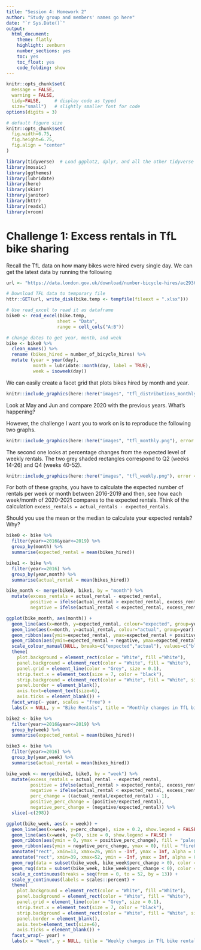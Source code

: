 ```yaml
---
title: "Session 4: Homework 2"
author: "Study group and members' names go here"
date: "`r Sys.Date()`"
output:
  html_document:
    theme: flatly
    highlight: zenburn
    number_sections: yes
    toc: yes
    toc_float: yes
    code_folding: show
---
```



```r
knitr::opts_chunk$set(
  message = FALSE, 
  warning = FALSE, 
  tidy=FALSE,     # display code as typed
  size="small")   # slightly smaller font for code
options(digits = 3)

# default figure size
knitr::opts_chunk$set(
  fig.width=6.75, 
  fig.height=6.75,
  fig.align = "center"
)
```


```r
library(tidyverse)  # Load ggplot2, dplyr, and all the other tidyverse packages
library(mosaic)
library(ggthemes)
library(lubridate)
library(here)
library(skimr)
library(janitor)
library(httr)
library(readxl)
library(vroom)
```


# Challenge 1: Excess rentals in TfL bike sharing

Recall the TfL data on how many bikes were hired every single day. We can get the latest data by running the following

```r
url <- "https://data.london.gov.uk/download/number-bicycle-hires/ac29363e-e0cb-47cc-a97a-e216d900a6b0/tfl-daily-cycle-hires.xlsx"

# Download TFL data to temporary file
httr::GET(url, write_disk(bike.temp <- tempfile(fileext = ".xlsx")))

# Use read_excel to read it as dataframe
bike0 <- read_excel(bike.temp,
                   sheet = "Data",
                   range = cell_cols("A:B"))

# change dates to get year, month, and week
bike <- bike0 %>% 
  clean_names() %>% 
  rename (bikes_hired = number_of_bicycle_hires) %>% 
  mutate (year = year(day),
          month = lubridate::month(day, label = TRUE),
          week = isoweek(day))
```



We can easily create a facet grid that plots bikes hired by month and year.

```r
knitr::include_graphics(here::here("images", "tfl_distributions_monthly.png"), error = FALSE)
```

Look at May and Jun and compare 2020 with the previous years. What's happening?

However, the challenge I want you to work on is to reproduce the following two graphs.

```r
knitr::include_graphics(here::here("images", "tfl_monthly.png"), error = FALSE)
```

The second one looks at percentage changes from the expected level of weekly rentals. The two grey shaded rectangles correspond to Q2 (weeks 14-26) and Q4 (weeks 40-52).

```r
knitr::include_graphics(here::here("images", "tfl_weekly.png"), error = FALSE)
```

For both of these graphs, you have to calculate the expected number of rentals per week or month between 2016-2019 and then, see how each week/month of 2020-2021 compares to the expected rentals. Think of the calculation `excess_rentals = actual_rentals - expected_rentals`. 

Should you use the mean or the median to calculate your expected rentals? Why?

```r
bike0 <- bike %>% 
  filter(year>=2016&year<=2019) %>% 
  group_by(month) %>% 
  summarise(expected_rental = mean(bikes_hired))

bike1 <- bike %>% 
  filter(year>=2016) %>% 
  group_by(year,month) %>% 
  summarise(actual_rental = mean(bikes_hired))

bike_month <- merge(bike0, bike1, by = "month") %>% 
  mutate(excess_rentals = actual_rental - expected_rental, 
         positive = ifelse(actual_rental > expected_rental, excess_rentals, 0),
         negative = ifelse(actual_rental < expected_rental, excess_rentals, 0))
```

```r

ggplot(bike_month, aes(month)) +
  geom_line(aes(x=month, y=expected_rental, colour="expected", group=year), size = 0.6, show.legend = FALSE) + 
  geom_line(aes(x=month, y=actual_rental, colour="actual", group=year), size = 0.2, show.legend = FALSE) +
  geom_ribbon(aes(ymin=expected_rental, ymax=expected_rental + positive, group=year), alpha = 0.3, fill = "palegreen3") +
  geom_ribbon(aes(ymin=expected_rental + negative, ymax=expected_rental, group=year), alpha = 0.3, fill = "firebrick3") +
  scale_colour_manual(NULL, breaks=c("expected","actual"), values=c("blue","black")) +
  theme(
    plot.background = element_rect(color = "White", fill ="White"),
    panel.background = element_rect(color = "White", fill = "White"),
    panel.grid = element_line(color = "Grey", size = 0.1),
    strip.text.x = element_text(size = 7, color = "black"),
    strip.background = element_rect(color = "White", fill = "White", size = 0),
    panel.border = element_blank(),
    axis.text=element_text(size=6),
    axis.ticks = element_blank()) +
  facet_wrap(~ year, scales = "free") +
  labs(x = NULL, y = "Bike Rentals", title = "Monthly changes in TfL bike rentals", subtitle = "Change from monthly average shown in blue and calculated between 2016-2019")

```




```r

bike2 <- bike %>% 
  filter(year>=2016&year<=2019) %>% 
  group_by(week) %>% 
  summarise(expected_rental = mean(bikes_hired))

bike3 <- bike %>% 
  filter(year>=2016) %>% 
  group_by(year,week) %>% 
  summarise(actual_rental = mean(bikes_hired))

bike_week <- merge(bike2, bike3, by = "week") %>% 
  mutate(excess_rentals = actual_rental - expected_rental, 
         positive = ifelse(actual_rental > expected_rental, excess_rentals, 0),
         negative = ifelse(actual_rental < expected_rental, excess_rentals, 0),
         perc_change = ((actual_rental/expected_rental) - 1),
         positive_perc_change = (positive/expected_rental),
         negative_perc_change = (negative/expected_rental)) %>% 
  slice(-c(298))

```
```r

ggplot(bike_week, aes(x = week)) +
  geom_line(aes(x=week, y=perc_change), size = 0.2, show.legend = FALSE) + 
  geom_line(aes(x=week, y=0), size = 0, show.legend = FALSE) +
  geom_ribbon(aes(ymin = 0, ymax = positive_perc_change), fill = "palegreen3", alpha = 0.4) +
  geom_ribbon(aes(ymin = negative_perc_change, ymax = 0), fill = "firebrick3", alpha = 0.4) +
  annotate("rect", xmin=13, xmax=26, ymin = -Inf, ymax = Inf, alpha = 0.3, fill = "grey") +
  annotate("rect", xmin=39, xmax=52, ymin = -Inf, ymax = Inf, alpha = 0.3, fill = "grey") +
  geom_rug(data = subset(bike_week, bike_week$perc_change > 0), color = "palegreen3", sides = "b", alpha = 0.4) +
  geom_rug(data = subset(bike_week, bike_week$perc_change < 0), color = "firebrick3", sides = "b", alpha = 0.4) +
  scale_x_continuous(breaks = seq(from = 0, to = 52, by = 13)) +
  scale_y_continuous(labels = scales::percent) +
  theme(
    plot.background = element_rect(color = "White", fill ="White"),
    panel.background = element_rect(color = "White", fill = "White"),
    panel.grid = element_line(color = "Grey", size = 0.1),
    strip.text.x = element_text(size = 7, color = "black"),
    strip.background = element_rect(color = "White", fill = "White", size = 0),
    panel.border = element_blank(),
    axis.text=element_text(size=6),
    axis.ticks = element_blank()) +
  facet_wrap(~ year) +
  labs(x = "Week", y = NULL, title = "Weekly changes in TfL bike rentals", subtitle = "% change from weekly averages calculated between 2016-2019")

```

